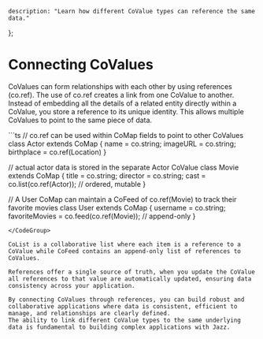 
    description: "Learn how different CoValue types can reference the same data."
};

# Connecting CoValues
CoValues can form relationships with each other by using references (co.ref).
The use of co.ref creates a link from one CoValue to another. Instead of embedding all the details of a related entity directly within a CoValue, you store a reference to its unique identity. This allows multiple CoValues to point to the same piece of data.

<CodeGroup>
```ts
// co.ref can be used within CoMap fields to point to other CoValues
class Actor extends CoMap {
    name = co.string;
    imageURL = co.string;
    birthplace = co.ref(Location)
}

//  actual actor data is stored in the separate Actor CoValue
class Movie extends CoMap {
  title = co.string;
  director = co.string;
  cast = co.list(co.ref(Actor)); // ordered, mutable
}

// A User CoMap can maintain a CoFeed of co.ref(Movie) to track their favorite movies
class User extends CoMap {
  username = co.string;
  favoriteMovies = co.feed(co.ref(Movie)); // append-only
}
```
</CodeGroup>

CoList is a collaborative list where each item is a reference to a CoValue while CoFeed contains an append-only list of references to CoValues.

References offer a single source of truth, when you update the CoValue all references to that value are automatically updated, ensuring data consistency across your application.

By connecting CoValues through references, you can build robust and collaborative applications where data is consistent, efficient to manage, and relationships are clearly defined. 
The ability to link different CoValue types to the same underlying data is fundamental to building complex applications with Jazz.




